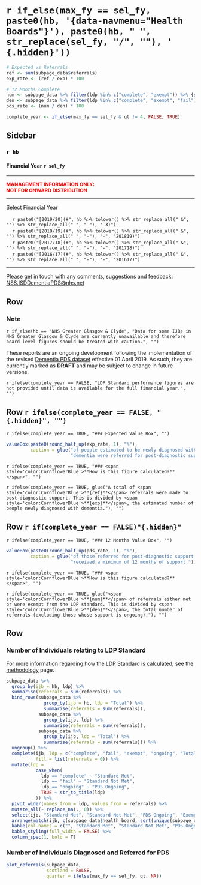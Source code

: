 `r if_else(max_fy == sel_fy, paste0(hb, '{data-navmenu="Health Boards"}'), paste0(hb, " ", str_replace(sel_fy, "/", ""), ' {.hidden}'))`
=================================================

```r

# Expected vs Referrals
ref <- sum(subpage_data$referrals)
exp_rate <- (ref / exp) * 100

# 12 Months Complete
num <- subpage_data %>% filter(ldp %in% c("complete", "exempt")) %>% {sum(.$referrals)}
den <- subpage_data %>% filter(ldp %in% c("complete", "exempt", "fail")) %>% {sum(.$referrals)}
pds_rate <- (num / den) * 100

complete_year <- if_else(max_fy == sel_fy & qt != 4, FALSE, TRUE)
```

Sidebar {.sidebar}
-----------------------------------------------------------------------

### `r hb`
#### Financial Year `r sel_fy`

***

<font size="2"> 
<span style="color:red"> 
**MANAGEMENT INFORMATION ONLY:** <br>
**NOT FOR ONWARD DISTRIBUTION**
</span> </font>

***

Select Financial Year

<!-- For some reason need '-2' on end of 1819 links - check why this is -->
|     `r paste0("[2019/20](#", hb %>% tolower() %>% str_replace_all(" &", "") %>% str_replace_all(" ", "-"), "-3)")`
|     `r paste0("[2018/19](#", hb %>% tolower() %>% str_replace_all(" &", "") %>% str_replace_all(" ", "-"), "-", "201819)")`
|     `r paste0("[2017/18](#", hb %>% tolower() %>% str_replace_all(" &", "") %>% str_replace_all(" ", "-"), "-", "201718)")`
|     `r paste0("[2016/17](#", hb %>% tolower() %>% str_replace_all(" &", "") %>% str_replace_all(" ", "-"), "-", "201617)")`

***

<!-- Reword this and try and force to bottom of sidebar -->
Please get in touch with any comments, suggestions and feedback: [NSS.ISDDementiaPDS@nhs.net](mailto:NSS.ISDDementiaPDS@nhs.net)


Row
----------------------------------------------------------------------

### **Note**

`r if_else(hb == "NHS Greater Glasgow & Clyde", "Data for some IJBs in NHS Greater Glasgow & Clyde are currently unavailable and therefore board level figures should be treated with caution.", "")`

These reports are an ongoing development following the implementation of the revised [Dementia PDS dataset](https://www.isdscotland.org/Health-Topics/Mental-Health/Dementia-Post-diagnostic-Support/_docs/Dementia-PDS-Definitions-and-Recording-Guidance.pdf) effective 01 April 2019. As such, they are currently marked as **DRAFT** and may be subject to change in future versions.

`r ifelse(complete_year == FALSE, "LDP Standard performance figures are not provided until data is available for the full financial year.", "")`


Row `r ifelse(complete_year == FALSE, "{.hidden}", "")`
----------------------------------------------------------------------

`r ifelse(complete_year == TRUE, "### Expected Value Box", "")`
```r
valueBox(paste0(round_half_up(exp_rate, 1), "%"),
         caption = glue("of people estimated to be newly diagnosed with ",
                        "dementia were referred for post-diagnostic support."))
```

`r ifelse(complete_year == TRUE, "### <span style='color:CornflowerBlue'>**How is this figure calculated?**</span>", "")`

`r ifelse(complete_year == TRUE, glue("A total of <span style='color:CornflowerBlue'>**{ref}**</span> referrals were made to post-diagnostic support. This is divided by <span style='color:CornflowerBlue'>**{exp}**</span>, the estimated number of people newly diagnosed with dementia."), "")`

Row `r if(complete_year == FALSE)"{.hidden}"`
----------------------------------------------------------------------

`r ifelse(complete_year == TRUE, "### 12 Months Value Box", "")`
```r
valueBox(paste0(round_half_up(pds_rate, 1), "%"), 
         caption = glue("of those referred for post-diagnostic support ",
                        "received a minimum of 12 months of support."))
```

`r ifelse(complete_year == TRUE, "### <span style='color:CornflowerBlue'>**How is this figure calculated?**</span>", "")`

`r ifelse(complete_year == TRUE, glue("<span style='color:CornflowerBlue'>**{num}**</span> of referrals either met or were exempt from the LDP standard. This is divided by <span style='color:CornflowerBlue'>**{den}**</span>, the total number of referrals (excluding those whose support is ongoing)."), "")`


Row {data-height=450}
----------------------------------------------------------------------

### **Number of Individuals relating to LDP Standard**

For more information regarding how the LDP Standard is calculated, see the [methodology](#methodology) page.


```r

subpage_data %>%
  group_by(ijb = hb, ldp) %>%
  summarise(referrals = sum(referrals)) %>%
  bind_rows(subpage_data %>%
              group_by(ijb = hb, ldp = "Total") %>%
              summarise(referrals = sum(referrals)),
            subpage_data %>%
              group_by(ijb, ldp) %>%
              summarise(referrals = sum(referrals)),
            subpage_data %>%
              group_by(ijb, ldp = "Total") %>%
              summarise(referrals = sum(referrals))) %>%
  ungroup() %>%
  complete(ijb, ldp = c("complete", "fail", "exempt", "ongoing", "Total"),
           fill = list(referrals = 0)) %>%
  mutate(ldp = 
           case_when(
             ldp == "complete" ~ "Standard Met",
             ldp == "fail" ~ "Standard Not Met",
             ldp == "ongoing" ~ "PDS Ongoing",
             TRUE ~ str_to_title(ldp)
           )) %>%
  pivot_wider(names_from = ldp, values_from = referrals) %>%
  mutate_all(~ replace_na(., 0)) %>%
  select(ijb, "Standard Met", "Standard Not Met", "PDS Ongoing", "Exempt", "Total") %>%
  arrange(match(ijb, c(subpage_data$health_board, sort(unique(subpage_data$ijb))))) %>%
  kable(col.names = c("", "Standard Met", "Standard Not Met", "PDS Ongoing", "Exempt", "Total")) %>%
  kable_styling(full_width = FALSE) %>%
  column_spec(1, bold = T)

```


### **Number of Individuals Diagnosed and Referred for PDS** {data-width=800}

```r

plot_referrals(subpage_data, 
               scotland = FALSE,
               quarter = ifelse(max_fy == sel_fy, qt, NA))

```

